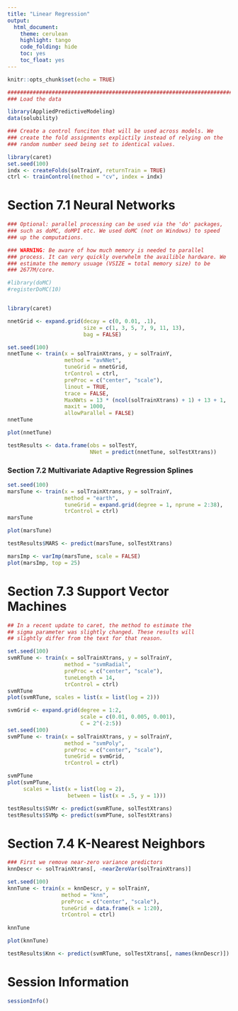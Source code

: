 ```yaml
---
title: "Linear Regression"
output:
  html_document:
    theme: cerulean
    highlight: tango
    code_folding: hide
    toc: yes
    toc_float: yes
---
```


```r
knitr::opts_chunk$set(echo = TRUE)
```

```r
################################################################################
### Load the data

library(AppliedPredictiveModeling)
data(solubility)

### Create a control funciton that will be used across models. We
### create the fold assignments explictily instead of relying on the
### random number seed being set to identical values.

library(caret)
set.seed(100)
indx <- createFolds(solTrainY, returnTrain = TRUE)
ctrl <- trainControl(method = "cv", index = indx)
```



################################################################################
# Section 7.1 Neural Networks

```r
### Optional: parallel processing can be used via the 'do' packages,
### such as doMC, doMPI etc. We used doMC (not on Windows) to speed
### up the computations.

### WARNING: Be aware of how much memory is needed to parallel
### process. It can very quickly overwhelm the availible hardware. We
### estimate the memory usuage (VSIZE = total memory size) to be 
### 2677M/core.

#library(doMC)
#registerDoMC(10)


library(caret)

nnetGrid <- expand.grid(decay = c(0, 0.01, .1), 
                        size = c(1, 3, 5, 7, 9, 11, 13), 
                        bag = FALSE)

set.seed(100)
nnetTune <- train(x = solTrainXtrans, y = solTrainY,
                  method = "avNNet",
                  tuneGrid = nnetGrid,
                  trControl = ctrl,
                  preProc = c("center", "scale"),
                  linout = TRUE,
                  trace = FALSE,
                  MaxNWts = 13 * (ncol(solTrainXtrans) + 1) + 13 + 1,
                  maxit = 1000,
                  allowParallel = FALSE)
nnetTune

plot(nnetTune)

testResults <- data.frame(obs = solTestY,
                          NNet = predict(nnetTune, solTestXtrans))
```



################################################################################
### Section 7.2 Multivariate Adaptive Regression Splines


```r

set.seed(100)
marsTune <- train(x = solTrainXtrans, y = solTrainY,
                  method = "earth",
                  tuneGrid = expand.grid(degree = 1, nprune = 2:38),
                  trControl = ctrl)
marsTune

plot(marsTune)

testResults$MARS <- predict(marsTune, solTestXtrans)

marsImp <- varImp(marsTune, scale = FALSE)
plot(marsImp, top = 25)
```


# Section 7.3 Support Vector Machines
```r


## In a recent update to caret, the method to estimate the
## sigma parameter was slightly changed. These results will
## slightly differ from the text for that reason.

set.seed(100)
svmRTune <- train(x = solTrainXtrans, y = solTrainY,
                  method = "svmRadial",
                  preProc = c("center", "scale"),
                  tuneLength = 14,
                  trControl = ctrl)
svmRTune
plot(svmRTune, scales = list(x = list(log = 2)))                 

svmGrid <- expand.grid(degree = 1:2, 
                       scale = c(0.01, 0.005, 0.001), 
                       C = 2^(-2:5))
set.seed(100)
svmPTune <- train(x = solTrainXtrans, y = solTrainY,
                  method = "svmPoly",
                  preProc = c("center", "scale"),
                  tuneGrid = svmGrid,
                  trControl = ctrl)

svmPTune
plot(svmPTune, 
     scales = list(x = list(log = 2), 
                   between = list(x = .5, y = 1)))                 

testResults$SVMr <- predict(svmRTune, solTestXtrans)
testResults$SVMp <- predict(svmPTune, solTestXtrans)
```




# Section 7.4 K-Nearest Neighbors

```r

### First we remove near-zero variance predictors
knnDescr <- solTrainXtrans[, -nearZeroVar(solTrainXtrans)]

set.seed(100)
knnTune <- train(x = knnDescr, y = solTrainY,
                 method = "knn",
                 preProc = c("center", "scale"),
                 tuneGrid = data.frame(k = 1:20),
                 trControl = ctrl)
                 
knnTune

plot(knnTune)

testResults$Knn <- predict(svmRTune, solTestXtrans[, names(knnDescr)])
```


# Session Information
```r
sessionInfo()
```






